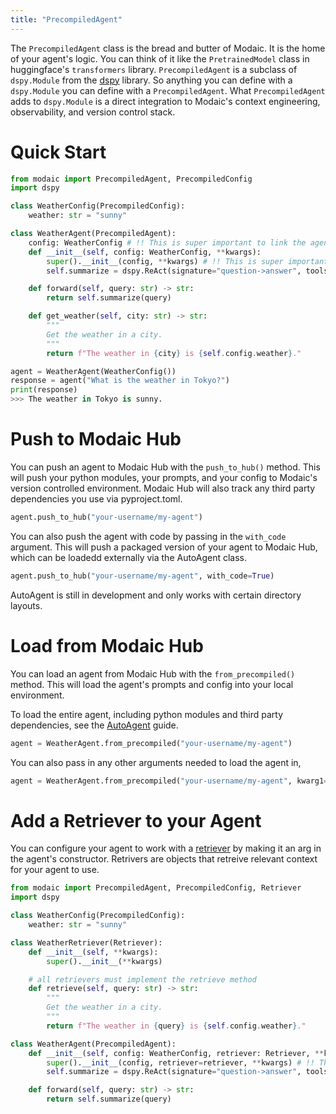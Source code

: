 ```yaml
---
title: "PrecompiledAgent"
---
```


The `PrecompiledAgent` class is the bread and butter of Modaic. It is the home of your agent's logic. You can think of it like the `PretrainedModel` class in huggingface's `transformers` library. `PrecompiledAgent` is a subclass of `dspy.Module` from the [dspy](https://dspy.ai/) library. So anything you can define with a `dspy.Module` you can define with a `PrecompiledAgent`. What `PrecompiledAgent` adds to `dspy.Module` is a direct integration to Modaic's context engineering, observability, and version control stack.

# Quick Start

```python
from modaic import PrecompiledAgent, PrecompiledConfig
import dspy

class WeatherConfig(PrecompiledConfig):
    weather: str = "sunny"

class WeatherAgent(PrecompiledAgent):
    config: WeatherConfig # !! This is super important to link the agent to the config!!
    def __init__(self, config: WeatherConfig, **kwargs):
        super().__init__(config, **kwargs) # !! This is super important you must pass the config in as an argument to super().__init__()
        self.summarize = dspy.ReAct(signature="question->answer", tools=[self.get_weather])

    def forward(self, query: str) -> str:
        return self.summarize(query)

    def get_weather(self, city: str) -> str:
        """
        Get the weather in a city.
        """
        return f"The weather in {city} is {self.config.weather}."

agent = WeatherAgent(WeatherConfig())
response = agent("What is the weather in Tokyo?")
print(response)
>>> The weather in Tokyo is sunny.
```

# Push to Modaic Hub

You can push an agent to Modaic Hub with the `push_to_hub()` method. This will push your python modules, your prompts, and your config to Modaic's version controlled environment. Modaic Hub will also track any third party dependencies you use via pyproject.toml.

```python
agent.push_to_hub("your-username/my-agent")
```

You can also push the agent with code by passing in the `with_code` argument. This will push a packaged version of your agent to Modaic Hub, which can be loadedd externally via the AutoAgent class.

```python
agent.push_to_hub("your-username/my-agent", with_code=True)
```

<Warning>
  AutoAgent is still in development and only works with certain directory layouts.
</Warning>

# Load from Modaic Hub

You can load an agent from Modaic Hub with the `from_precompiled()` method. This will load the agent's prompts and config into your local environment.

To load the entire agent, including python modules and third party dependencies, see the [AutoAgent](/guides/agents/auto_agent) guide.

```python
agent = WeatherAgent.from_precompiled("your-username/my-agent")
```

You can also pass in any other arguments needed to load the agent in,

```python
agent = WeatherAgent.from_precompiled("your-username/my-agent", kwarg1=value1, kwarg2=value2)
```

# Add a Retriever to your Agent

You can configure your agent to work with a [retriever](/guides/retrievers/retrievers) by making it an arg in the agent's constructor. Retrivers are objects that retreive relevant context for your agent to use.

```python
from modaic import PrecompiledAgent, PrecompiledConfig, Retriever
import dspy

class WeatherConfig(PrecompiledConfig):
    weather: str = "sunny"

class WeatherRetriever(Retriever):
    def __init__(self, **kwargs):
        super().__init__(**kwargs)

    # all retrievers must implement the retrieve method
    def retrieve(self, query: str) -> str:
        """
        Get the weather in a city.
        """
        return f"The weather in {query} is {self.config.weather}."

class WeatherAgent(PrecompiledAgent):
    def __init__(self, config: WeatherConfig, retriever: Retriever, **kwargs):
        super().__init__(config, retriever=retriever, **kwargs) # !! This is super important you must pass the retiever in as as keyword argument to super().__init__()
        self.summarize = dspy.ReAct(signature="question->answer", tools=[self.retriever.retrieve])

    def forward(self, query: str) -> str:
        return self.summarize(query)
```